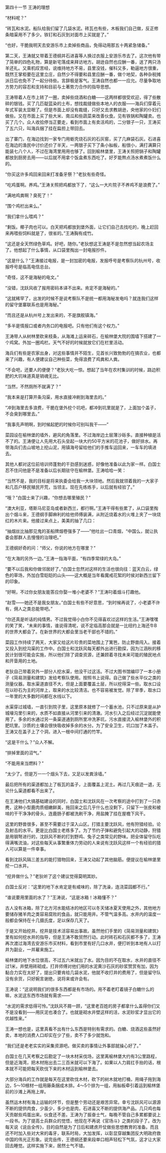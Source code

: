 

第四十一节 王涛的理想

“材料呢？”

“砖瓦和水泥。船队给我们留了几袋水泥。砖瓦也有些，木板我们自己做，反正修条暗渠用不了多少。铁钉和石灰到对面市上买就是了。”

“也好，干脆我明天去安游乐市上卖掉些商品，免得动用那五十两紧急储备。”

第二天，王涛就又带着王德纲并石进喜等人换过衣服上安游乐市去了。这次他有带了简单的四色礼物，算是新宅落成来拜访地方。胡逊自然也应酬一番，送了两只汤羊还礼。又乘机叹苦经，说维持地方不易，县里没钱，催科又多，勒逼地方很重，既然王掌柜要在这里立庄，自然少不得要和县里应酬一番，做个地契，各种杂税摊派日后也免不了一起分待些。言辞极是客气。王涛自然也都一一应允。尽量争取地方势力的容忍和支持和目前与土著势力合作的指导思想。

王涛带着人在市上转了一圈，卖掉些烧酒和白糖――这两样都很受欢迎，得了些散碎的银钱。买了几匹靛蓝染的土布，想找裁缝做些本地人的衣服――海兵们穿着元年式军装太显眼了。但是市面上却没有裁缝，只好又去求教胡逊，央他家的仆妇们做些。又在市面上买了些大米、南瓜和些蔬菜来改善伙食。见有铁锅和陶罐卖。也买了几个。众人收拾停当正要走，看到市面上有卖活鸡的，二分银子一只，王涛买了五六只，叫海兵捆了挂在扁担上带回去。

出了寨门，在海边找到一家专门用蛎壳烧石灰的石灰窑，买了几麻袋石灰。石进喜在海边的渔民中讨价还价了半天，一两银子买下了条小舢板，船很小，满打满算只能装七八个人，不过在海湾里用用也够了。回到榆林堡里，王涛关照把锅子和陶罐都放到厨房去用――以后就不用拿个饭盒煮东西吃了。好歹能熬点汤水煮煮饭什么的。

“你买这许多鸡回来回来打准备牙祭？”老狄有些奇怪。

“吃鸡蛋啊。养鸡。”王涛关照把鸡都放下了，“这么一大片院子不养鸡不是浪费了。”

“满地鸡粪啊？臭死了！”

“围个鸡栏出来么。”

“我们拿什么喂鸡？”

“剩饭。椰子肉也可以。白天把鸡都放到堡外面，让它们自己去找吃的，晚上赶回来再喂些饲料就是了，很省的。”王涛胸有成竹。

“这还是全天然绿色草鸡。好吧，随你。”老狄想这王涛是不是忽然想当起农场主了。他想起了什么事情，从口袋里掏出一封电报抄件。

“这是什么？”王涛接过电报，是一封加密的电报，发报呼号是考察队的杭州号，收报呼号是临高电信总台。

“奇怪，这不是海秘的电文。”

“没错，沈跃风收了报用密码本译不出来。肯定不是海秘的。”

“这就稀罕了，出发的时候不是说考察队不是统一都用海秘发电吗？就连我们这样的留守堡寨联系也是用海秘。”

“而且还是从杭州号上发出来的，不是旗舰镇海。”

“多半是情报口或者内务口的电报吧。只有他们有这个权力。”

王涛带人从树林里砍来枝条，从海滩上运来碎石，在榆林堡大院的围墙下搭建了一个鸡窝。外加一圈鸡栏。天气不好的时候就放它们在栏里活动。

海兵们有些是农家出身，对这些事情并不陌生，见首长兴致勃勃的在搞农业，也都来了兴趣，有人便建议自己种些菜，免得浪费了鸡粪和人粪。

“不会吧，还要人的便便？”老狄大吃一惊。想起了当年在农村集训的时候，路边积肥的大坑味道真是销魂无比。

“当然，不然厕所不就满了？”

“我本来是打算开条沟渠，用水直接冲刷到海里去的。”

“冲到海里去多浪费，干脆在堡外挖个坑吧，都冲到坑里就是了，上面加个盖子，不会臭到哪里去。”

“我事先声明啊，到时候起肥的时候你可别叫我干――”

菜园设在榆林堡的墙外，避风的角落里。不过海岸边土层薄沙砾多。直接种植是活不了的。王涛便让人先用大石头垒起一块大约50平方米的花池子，做好排水。再带海兵们去山坡地上挖山泥，用镇海号留给他们的手推车运回来，一车车的填进去。

其他人都对这位前培训师蓬勃的干劲感到迷惑，好像他准备以此为家一样。白国士忍不住问他是不是准备以后长期驻守在榆林堡。王涛哈哈一笑：

“当然不是，我的目标是将来执委会给我一大块领地。然后我就领着我的一大家子和几百户移民殖民开荒，当领主。现在先练练手，以后就有经验了。”

“哦？”白国士来了兴趣，“你想去哪里殖民？”

“澳大利亚，塔斯马尼亚岛或者新西兰，都行啊。”王涛干得有些累了，从口袋里掏出个烟斗来，王德纲手脚麻利的给他师傅装满，从附近烧着水的火堆上夹了一块烧红的木片来。他接过来点上，美美的抽了几口：

“抽烟丝比抽那见鬼的圣船牌烟卷强多了――”他吐出一口青烟，“中国么，就让执委会那群人去慢慢的治理吧。”

王德纲好奇的问：“师父，你说的地方在哪里？”

“在大海的另外一边。”王涛一指海平面，“有四季常绿的大岛。”

“要不以后我和你做邻居好了。”白国士忽然对这样的生活也很向往：蓝天白云，绿色的草场，外加白雪皑皑的山头――这大概是当年看魔戒花絮的时侯对新西兰留下的印象。

“好啊，不过你女朋友能答应你娶一堆小老婆不？”王涛叼着烟斗打趣他。

“赵雪――她还不是我女朋友。”白国士有些不好意思，“到时候再说了，小老婆不许有，佣人之类总能带吧。”

“你还真是听话的纯情男。不过我觉得小白你不见得喜欢过这样的生活。”王涛嘿嘿的笑了笑，“未来的事情，谁说得清呢，说不定临高那会就是一比纽约上海还牛B的世界大都会了。在新世界的大都会里当老干部也不错的。”

菜园工作持续了两天，大家又给这片珍贵的菜地围上了篱笆，防止野兽闯入。接着又投入到挖沟渠的工作中。白国士和沈跃风每天都外出进行勘探，因为江涵秋的移民计划很可能会实施，所以他们除了调查资源，还兼顾着寻找未来可能的殖民地点和开垦用的土地。

老狄自己带着另外一部分人挖水渠，他没干过这活。不过大图书馆编印了一本小册子《简易测量和建筑》发给考察队使用。按照书上说得。自己做了些水平仪之类的测量仪器。取水渠道直径不大，但是上面要覆盖土层，所以挖得深一些。取水口设在以砂石为主的河岸上，取来的水比较清洁。也不容易被发觉。除了旱季，取水口一年里的大多数时间都在水线以下。

水渠穿过城墙，一直引到院子里，这里原本就修了一个蓄水池，只不过原来是从护城壕沟里引来的，水质不如直接从河里引来的清澈。河水引入之后经过沉淀就能使用了。多余的水通过另一条渠道通到厕所里冲洗茅坑，污水直接流入榆林堡外的积肥坑里。沙质的土壤会很快吸收掉多余的水分。为了安全卫生，坑口加了木盖子。王涛又在盖子上了个洞，进入一根中间打通的竹竿。

“这是干什么？”众人不解。

“排掉里面的沼气。”

“不能用来当燃料？”

“太少了。但是万一一个烟头下去，又足以发粪涂墙。”

最后把所有的渠道都加上了板瓦的盖子，上面覆盖上泥土。再过几天痕迹一退，无论什么渠道都看不出来了。

在王涛他们大搞基础建设的同时，白国士和沈跃风在一次考察的途中打到了一只赤麂，这种小型鹿肉质细嫩鲜美，拖回来之后几乎什么也没剩下，只留下一张皮和被啃的干干净净的骨头，连鹿肠子都被洗刷干净，用盐腌了挂在屋檐下风干。

这里的野兽很多，甚至不需要过于深入山区。打猎主要沈跃风，他有狩猎经验。论及射击的水平。更是比白国士老练多了。为了节约子弹和避免引起大的动静，狩猎是用钢弩进行的，沈跃风不断的打到野鸡、兔子之类常见的野味。把全体留守队吃得满嘴流油，对这些每天从事繁重体力劳动的人来说有沈跃风这样一个有经验的猎人可以算是一件幸事。

看到沈跃风隔三差五的能打猎物回来，王涛又动起了其他脑筋。便提议在榆林堡里挖一口水井。

“挖井做什么？”老狄听了这个建议觉得莫明其妙。

白国士反对：“这里的地下水肯定是有咸味的，除了洗澡，连浇菜园都不行。”

“谁说要用里面的水了？”王涛说，“这是冰箱！冰箱懂不？”

古人没有冰箱，除了北方河水能结冰的地区可以冬天储冰夏天使用之外，其他地方要储存猪羊肉之类容易腐败的食品，就只能用井。不管气温多高。水井内的温度一般都会保持在十几摄氏度，足以保存几天了。

于是又开始挖井。挖井是技术活容易出事故。虽然他们手里的《简易测量和建筑》里有如何挖水井的指导，但是王涛不敢贸然行动。此时砖石和石灰都不多了，王涛再次渡过海湾去安游乐市买材料，看到市里有好几口水井，便打听到本地有人以打井为副业，一并雇来施工。

榆林堡的地下水位很高，不过五六米就出了水。因为目的不在取水，水井的直径不过1米，井壁用砖砌成，打井师傅对他们用的水泥黄沙石灰的砂浆赞赏有加，因为黏合力实在太好了，提出只要肯给几袋水泥，他就不收打井的费用了，但是留守队没有余货，只好婉言谢绝，说将来或许会有。

王涛说：“这说明我们的很多东西都是有市场的。用不着老盯着镜子白糖什么的嘛，水泥这东西市场就有需求――”

“水泥的需求低得可怜。”沈跃风不屑一顾，“这里老百姓的房子都拿什么盖得你们又不是没看到――用灰泥也凑合了。也就是砌水井壁这样的活，水泥砂浆才显出它的优越性来。”

王涛一想也是，这里真看不出有什么东西是特别有需求的。白糖、烧酒这些虽然好卖，本地的消费人口却实在少了些，卖不了多少就饱和。

“我们还是老老实实的采集资源吧。做买卖的事情让外事部就操心好了。”

白国士在几天考察之后勘定了一块木材采伐场，这里离榆林堡大约有3公里路程，但是近海湾，把木材拖出去二三百米就可以下海了。如果以人力肩扛手抬的话，根本就不可能把每天砍伐下来的木材运到榆林堡去。

大部分海兵的工作就是每天在这里砍伐木材，砍下的树木就地打桶，用绳子拖到海边，5～10根材一组用藤条捆成木排。4～5个排为一组，用舢板牵引着运到榆林堡前的沙滩上再拖上岸。

虽然运木材有海上运输的环节，但是整个劳动还是艰苦异常。幸亏沈跃风可以源源不断的提供肉食，少虽少，多少也是肉，石进喜又不断的提供海产品。几只鸡也每天贡献些鸡蛋出来。伙食还不差。王涛为了振奋士气，每晚不管自己多累都要说上一段书。为了提高士兵群众的觉悟，他现在不再说《官场斗》之类的段子了。改为每天说《说岳全传》，目的自然是为了日后和建虏开仗做些思想教育的准备。而且还不时加入些对大宋的毒牙，联系时局，大加发挥，以彰显穿越集团反大明政府救中国的伟光正形象。说完岳传，王德纲还要来段单口相声轻松下气氛，这才让大家回去睡觉。这样实施下来，居然士气不错。

